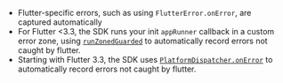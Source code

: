 <PlatformContent includePath="capture-error/dart.mdx" />

- Flutter-specific errors, such as using `FlutterError.onError`, are captured automatically
- For Flutter <3.3, the SDK runs your init `appRunner` callback in a custom error zone, using [`runZonedGuarded`](https://api.flutter.dev/flutter/dart-async/runZonedGuarded.html) to automatically record errors not caught by flutter.
- Starting with Flutter 3.3, the SDK uses [`PlatformDispatcher.onError`](https://api.flutter.dev/flutter/dart-ui/PlatformDispatcher/onError.html) to automatically record errors not caught by flutter.
